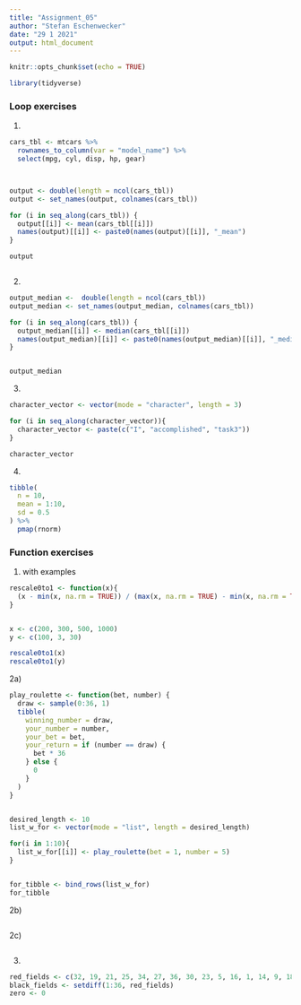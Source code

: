 ```yaml
---
title: "Assignment_05"
author: "Stefan Eschenwecker"
date: "29 1 2021"
output: html_document
---
```


```r
knitr::opts_chunk$set(echo = TRUE)
```

```r
library(tidyverse)
```

### Loop exercises

1)

```r

cars_tbl <- mtcars %>% 
  rownames_to_column(var = "model_name") %>% 
  select(mpg, cyl, disp, hp, gear)



output <- double(length = ncol(cars_tbl))
output <- set_names(output, colnames(cars_tbl))

for (i in seq_along(cars_tbl)) {
  output[[i]] <- mean(cars_tbl[[i]])
  names(output)[[i]] <- paste0(names(output)[[i]], "_mean")
}

output



```

2)

```r
output_median <-  double(length = ncol(cars_tbl))
output_median <- set_names(output_median, colnames(cars_tbl))

for (i in seq_along(cars_tbl)) {
  output_median[[i]] <- median(cars_tbl[[i]])
  names(output_median)[[i]] <- paste0(names(output_median)[[i]], "_median")
}


output_median

```

3)

```r
character_vector <- vector(mode = "character", length = 3)

for (i in seq_along(character_vector)){
  character_vector <- paste(c("I", "accomplished", "task3"))
}

character_vector
```

4)

```r
tibble(
  n = 10,
  mean = 1:10,
  sd = 0.5
) %>% 
  pmap(rnorm)


```

### Function exercises

1) with examples

```r
rescale0to1 <- function(x){
  (x - min(x, na.rm = TRUE)) / (max(x, na.rm = TRUE) - min(x, na.rm = TRUE))
}


x <- c(200, 300, 500, 1000)
y <- c(100, 3, 30)

rescale0to1(x)
rescale0to1(y)
```

2a)

```r

play_roulette <- function(bet, number) {
  draw <- sample(0:36, 1)
  tibble(
    winning_number = draw,
    your_number = number,
    your_bet = bet,
    your_return = if (number == draw) {
      bet * 36
    } else {
      0
    }
  )
}


desired_length <- 10 
list_w_for <- vector(mode = "list", length = desired_length)

for(i in 1:10){
  list_w_for[[i]] <- play_roulette(bet = 1, number = 5)
}


for_tibble <- bind_rows(list_w_for)
for_tibble
```

2b)

```r

```

2c)

```r

```

3)

```r
red_fields <- c(32, 19, 21, 25, 34, 27, 36, 30, 23, 5, 16, 1, 14, 9, 18, 7, 12, 3)
black_fields <- setdiff(1:36, red_fields)
zero <- 0

```


